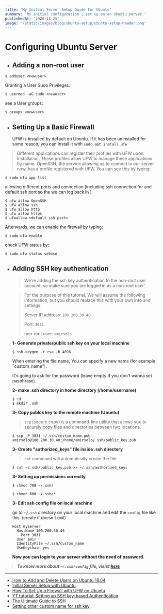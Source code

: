 ```yaml
---
title: 'My Initial Server Setup Guide for Ubuntu'
summary: 'My initial configuration I set up on an Ubuntu server.'
publishedAt: '2020-11-25'
image: '/static/images/blog/ubuntu-setup/ubuntu-setup-header.png'
---
```


# Configuring Ubuntu Server

- ## Adding a non-root user

```shell
$ adduser <newuser>
```

Granting a User Sudo Privileges:

```shell
$ usermod -aG sudo <newuser>
```

see a User groups:

```shell
$ groups <newuser>
```

- ## Setting Up a Basic Firewall

  UFW is installed by default on Ubuntu. If it has been uninstalled for some reason, you can install it with `sudo apt install ufw`

> Different applications can register their profiles with UFW upon installation. These profiles allow UFW to manage these applications by name. OpenSSH, the service allowing us to connect to our server now, has a profile registered with UFW. You can see this by typing:

```shell
$ sudo ufw app list
```

allowing different ports and connection (including ssh connection for and default ssh port so the we can log back in )

```shell
$ ufw allow OpenSSH
$ ufw allow ssh
$ ufw allow http
$ ufw allow https
$ ufwallow <default ssh port>
```

Afterwards, we can enable the firewall by typing:

```shell
$ sudo ufw enable
```

check UFW status by:

```shell
$ sudo ufw status vebose
```

- ## Adding SSH key authentication

  > We're adding the ssh key authentication to the non-root user account. so make sure you are logged in as a non-root user'

  > For the purpose of this tutorial, We will assume the following information, but you should replace this with your own info and settings.
  >
  > Server IP address: `100.200.30.40`
  >
  > Port: `3031`
  >
  > non-root user: `amirsolo`

  **1- Generate private/public ssh key on your local machine**

  ```shell
  $ ssh-keygen -t rsa -b 4096
  ```

  When entering the file name, You can specify a new name (for example "custom_name").

  It's going to ask for the password (leave empty if you don't wanna set pasphrase).

  **2- make .ssh directory in home directory (/home/username)**

  ```shell
  $ cd
  $ mkdir .ssh
  ```

  **3- Copy publck key to the remote machine (Ubuntu)**

  > `scp` (secure copy) is a command-line utility that allows you to securely copy files and directories between two locations.

  ```shell
  $ scp -P 3031 ~/.ssh/custom_name.pub amirsolo@100.200.30.40:/home/amirsolo/.ssh/public_key.pub
  ```

  **3- Create "authorized_keys" file inside .ssh directory**

  > `cat` command will automatically create the file

  ```shell
  $ cat ~/.ssh/public_key.pub >> ~/.ssh/authorized_keys
  ```

  **3- Setting up permissions correctly**

  ```shell
  $ chmod 700 ~/.ssh/
  ```

  ```shell
  $ chmod 600 ~/.ssh/*
  ```

  **3- Edit ssh config file on local machine**

  go to `~/.ssh` directory on your local machine and edit the `config` file like this. (create if doesn't exit)

  ```
  Host myserver
  	HostName 100.200.30.40
      Port 3031
  	User amir
  	IdentityFile ~/.ssh/custom_name
  	UseKeychain yes
  ```

  **Now you can login to your server without the need of password.**

> **_To know more about `~/.ssh/config` file, visist [here](https://askubuntu.com/questions/30788/does-ssh-key-need-to-be-named-id-rsa/30792#30792)_**

---

- [How to Add and Delete Users on Ubuntu 18.04](https://www.digitalocean.com/community/tutorials/how-to-add-and-delete-users-on-ubuntu-18-04)
- [Initial Server Setup with Ubuntu](https://www.digitalocean.com/community/tutorials/initial-server-setup-with-ubuntu-18-04)
- [How To Set Up a Firewall with UFW on Ubuntu](https://www.digitalocean.com/community/tutorials/how-to-set-up-a-firewall-with-ufw-on-ubuntu-18-04)
- [YT tutorial: Setting up SSH key-based Authentication](https://www.youtube.com/watch?v=vpk_1gldOAE)
- [The Ultimate Guide to SSH](https://www.freecodecamp.org/news/the-ultimate-guide-to-ssh-setting-up-ssh-keys/)
- [Setting other custom name for ssh key](https://askubuntu.com/questions/30788/does-ssh-key-need-to-be-named-id-rsa)
